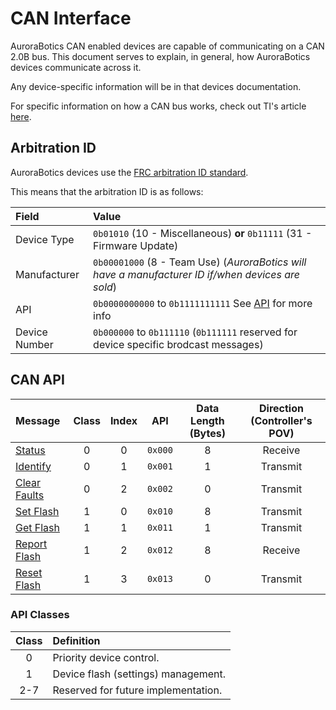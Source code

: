 
# CAN Interface

AuroraBotics CAN enabled devices are capable of communicating on a CAN 2.0B bus.
This document serves to explain, in general, how AuroraBotics devices communicate across it.

Any device-specific information will be in that devices documentation.

For specific information on how a CAN bus works, check out TI's article [here](https://www.ti.com/lit/an/sloa101b/sloa101b.pdf).

## Arbitration ID

AuroraBotics devices use the [FRC arbitration ID standard](https://docs.wpilib.org/en/stable/docs/software/can-devices/can-addressing.html).

This means that the arbitration ID is as follows:

| Field | Value |
| :- | :- |
| Device Type | `0b01010` (10 - Miscellaneous) **or** `0b11111` (31 - Firmware Update) |
| Manufacturer | `0b00001000` (8 - Team Use) (*AuroraBotics will have a manufacturer ID if/when devices are sold*) |
| API | `0b0000000000` to `0b1111111111` See [API](#can-api) for more info |
| Device Number | `0b000000` to `0b111110` (`0b111111` reserved for device specific brodcast messages) |

## CAN API

| Message | Class | Index | API | Data Length (Bytes) | Direction (Controller's POV) |
| :- | :-: | :-: | :-: | :-: | :-: |
| [Status](./can/status) | 0 | 0 | `0x000` | 8 | Receive |
| [Identify](./can/identify) | 0 |  1 | `0x001` | 1 | Transmit |
| [Clear Faults](./can/clear_faults) | 0 | 2 | `0x002` | 0 | Transmit |
| [Set Flash](./can/set_flash) | 1 | 0 | `0x010` | 8 | Transmit |
| [Get Flash](./can/get_flash) | 1 | 1 | `0x011` | 1 | Transmit |
| [Report Flash](./can/report_flash) | 1 | 2 | `0x012` | 8 | Receive |
| [Reset Flash](./can/reset_flash) | 1 | 3 | `0x013` | 0 | Transmit |

### API Classes

| Class | Definition |
| :-: | :- |
| 0 | Priority device control. |
| 1 | Device flash (settings) management. |
| 2-7 | Reserved for future implementation. |
